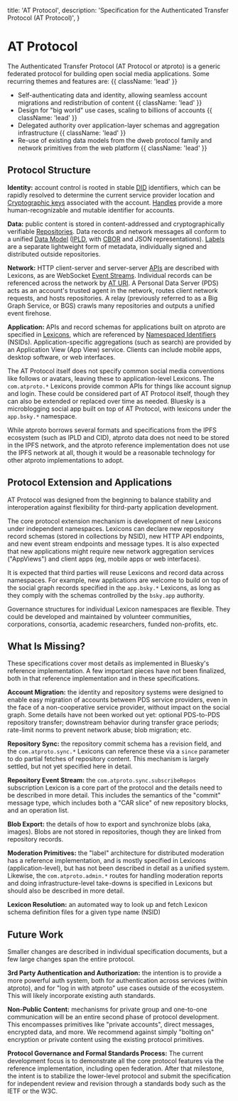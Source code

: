   title: 'AT Protocol',
  description:
    'Specification for the Authenticated Transfer Protocol (AT Protocol)',
}

# AT Protocol

The Authenticated Transfer Protocol (AT Protocol or atproto) is a generic federated protocol for building open social media applications. Some recurring themes and features are: {{ className: 'lead' }}

- Self-authenticating data and identity, allowing seamless account migrations and redistribution of content {{ className: 'lead' }}
- Design for "big world" use cases, scaling to billions of accounts {{ className: 'lead' }}
- Delegated authority over application-layer schemas and aggregation infrastructure {{ className: 'lead' }}
- Re-use of existing data models from the dweb protocol family and network primitives from the web platform {{ className: 'lead' }}

## Protocol Structure

**Identity:** account control is rooted in stable [DID](/specs/did) identifiers, which can be rapidly resolved to determine the current service provider location and [Cryptographic keys](/specs/cryptography) associated with the account. [Handles](/specs/handle) provide a more human-recognizable and mutable identifier for accounts.

**Data:** public content is stored in content-addressed and cryptographically verifiable [Repositories](/specs/repository). Data records and network messages all conform to a unified [Data Model](/specs/data-model) ([IPLD](https://ipld.io/docs/data-model/), with [CBOR](https://en.wikipedia.org/wiki/CBOR) and JSON representations). [Labels](/specs/label) are a separate lightweight form of metadata, individually signed and distributed outside repositories.

**Network:** HTTP client-server and server-server [APIs](/specs/xrpc) are described with Lexicons, as are WebSocket [Event Streams](/specs/event-stream). Individual records can be referenced across the network by [AT URI](/specs/at-uri-scheme). A Personal Data Server (PDS) acts as an account's trusted agent in the network, routes client network requests, and hosts repositories. A relay (previously referred to as a Big Graph Service, or BGS) crawls many repositories and outputs a unified event firehose.

**Application:** APIs and record schemas for applications built on atproto are specified in [Lexicons](/specs/lexicon), which are referenced by [Namespaced Identifiers](/specs/nsid) (NSIDs). Application-specific aggregations (such as search) are provided by an Application View (App View) service. Clients can include mobile apps, desktop software, or web interfaces.

The AT Protocol itself does not specify common social media conventions like follows or avatars, leaving these to application-level Lexicons. The `com.atproto.*` Lexicons provide common APIs for things like account signup and login. These could be considered part of AT Protocol itself, though they can also be extended or replaced over time as needed. Bluesky is a microblogging social app built on top of AT Protocol, with lexicons under the `app.bsky.*` namespace.

While atproto borrows several formats and specifications from the IPFS ecosystem (such as IPLD and CID), atproto data does not need to be stored in the IPFS network, and the atproto reference implementation does not use the IPFS network at all, though it would be a reasonable technology for other atproto implementations to adopt.


## Protocol Extension and Applications

AT Protocol was designed from the beginning to balance stability and interoperation against flexibility for third-party application development.

The core protocol extension mechanism is development of new Lexicons under independent namespaces. Lexicons can declare new repository record schemas (stored in collections by NSID), new HTTP API endpoints, and new event stream endpoints and message types. It is also expected that new applications might require new network aggregation services ("AppViews") and client apps (eg, mobile apps or web interfaces).

It is expected that third parties will reuse Lexicons and record data across namespaces. For example, new applications are welcome to build on top of the social graph records specified in the `app.bsky.*` Lexicons, as long as they comply with the schemas controlled by the `bsky.app` authority.

Governance structures for individual Lexicon namespaces are flexible. They could be developed and maintained by volunteer communities, corporations, consortia, academic researchers, funded non-profits, etc.

## What Is Missing?

These specifications cover most details as implemented in Bluesky's reference implementation. A few important pieces have not been finalized, both in that reference implementation and in these specifications.

**Account Migration:** the identity and repository systems were designed to enable easy migration of accounts between PDS service providers, even in the face of a non-cooperative service provider, without impact on the social graph. Some details have not been worked out yet: optional PDS-to-PDS repository transfer; downstream behavior during transfer grace periods; rate-limit norms to prevent network abuse; blob migration; etc.

**Repository Sync:** the repository commit schema has a revision field, and the `com.atproto.sync.*` Lexicons can reference these via a `since` parameter to do partial fetches of repository content. This mechanism is largely settled, but not yet specified here in detail.

**Repository Event Stream:** the `com.atproto.sync.subscribeRepos` subscription Lexicon is a core part of the protocol and the details need to be described in more detail. This includes the semantics of the "commit" message type, which includes both a "CAR slice" of new repository blocks, and an operation list.

**Blob Export:** the details of how to export and synchronize blobs (aka, images). Blobs are not stored in repositories, though they are linked from repository records.

**Moderation Primitives:** the "label" architecture for distributed moderation has a reference implementation, and is mostly specified in Lexicons (application-level), but has not been described in detail as a unified system. Likewise, the `com.atproto.admin.*` routes for handling moderation reports and doing infrastructure-level take-downs is specified in Lexicons but should also be described in more detail.

**Lexicon Resolution:** an automated way to look up and fetch Lexicon schema definition files for a given type name (NSID)

## Future Work

Smaller changes are described in individual specification documents, but a few large changes span the entire protocol.

**3rd Party Authentication and Authorization:** the intention is to provide a more powerful auth system, both for authentication across services (within atproto), and for "log in with atproto" use cases outside of the ecosystem. This will likely incorporate existing auth standards.

**Non-Public Content:** mechanisms for private group and one-to-one communication will be an entire second phase of protocol development. This encompasses primitives like "private accounts", direct messages, encrypted data, and more. We recommend against simply "bolting on" encryption or private content using the existing protocol primitives.

**Protocol Governance and Formal Standards Process:** The current development focus is to demonstrate all the core protocol features via the reference implementation, including open federation. After that milestone, the intent is to stabilize the lower-level protocol and submit the specification for independent review and revision through a standards body such as the IETF or the W3C.

